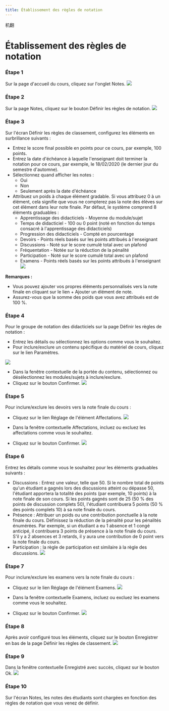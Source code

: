 ```yaml
--- 
title: Établissement des règles de notation 
--- 
```



机翻
# Établissement des règles de notation 
 
 ### Étape 1 
 Sur la page d'accueil du cours, cliquez sur l'onglet Notes. 
 ![]( /img/ulearning/teacher/grade01.png) 
 
 ### Étape 2 
 Sur la page Notes, cliquez sur le bouton Définir les règles de notation. 
 ![]( /img/ulearning/teacher/grade02.png) 
 
 ### Étape 3 
 Sur l'écran Définir les règles de classement, configurez les éléments en surbrillance suivants : 
 - Entrez le score final possible en points pour ce cours, par exemple, 100 points. 
 - Entrez la date d'échéance à laquelle l'enseignant doit terminer la notation pour ce cours, par exemple, le 18/02/2020 (le dernier jour du semestre d'automne). 
 - Sélectionnez quand afficher les notes : 
     - Oui 
     - Non 
     - Seulement après la date d'échéance 
 - Attribuez un poids à chaque élément gradable. Si vous attribuez 0 à un élément, cela signifie que vous ne compterez pas la note des élèves sur cet élément dans leur note finale. Par défaut, le système comprend 8 éléments graduables : 
     - Apprentissage des didacticiels - Moyenne du module/sujet 
     - Temps de didacticiel - 100 ou 0 point (noté en fonction du temps consacré à l'apprentissage des didacticiels) 
     - Progression des didacticiels - Compté en pourcentage 
     - Devoirs - Points réels basés sur les points attribués à l'enseignant 
     - Discussions - Noté sur le score cumulé total avec un plafond 
     - Fréquentation - Notée sur la réduction de la pénalité 
     - Participation - Noté sur le score cumulé total avec un plafond 
     - Examens - Points réels basés sur les points attribués à l'enseignant 
 ![]( /img/ulearning/teacher/grade03.png) 
 
 **Remarques :** 
 - Vous pouvez ajouter vos propres éléments personnalisés vers la note finale en cliquant sur le lien + Ajouter un élément de note. 
 - Assurez-vous que la somme des poids que vous avez attribués est de 100 %. 
 
 ### Étape 4 
 Pour le groupe de notation des didacticiels sur la page Définir les règles de notation : 
 - Entrez les détails ou sélectionnez les options comme vous le souhaitez. 
 - Pour inclure/exclure un contenu spécifique du matériel de cours, cliquez sur le lien Paramètres. 
 
 ![]( /img/ulearning/teacher/grade04.png) 
 
 - Dans la fenêtre contextuelle de la portée du contenu, sélectionnez ou désélectionnez les modules/sujets à inclure/exclure. 
 - Cliquez sur le bouton Confirmer. 
 ![]( /img/ulearning/teacher/grade05.png) 
 
 ### Étape 5 
 Pour inclure/exclure les devoirs vers la note finale du cours : 
 - Cliquez sur le lien Réglage de l'élément Affectations. 
 ![]( /img/ulearning/teacher/grade06.png) 
 
 - Dans la fenêtre contextuelle Affectations, incluez ou excluez les affectations comme vous le souhaitez. 
 - Cliquez sur le bouton Confirmer. 
 ![]( /img/ulearning/teacher/grade07.png) 
 
 ### Étape 6 
 Entrez les détails comme vous le souhaitez pour les éléments graduables suivants : 
 - Discussions : Entrez une valeur, telle que 50. Si le nombre total de points qu'un étudiant a gagnés lors des discussions atteint ou dépasse 50, l'étudiant apportera la totalité des points (par exemple, 10 points) à la note finale de son cours. Si les points gagnés sont de 25 (50 % des points de discussion complets 50), l'étudiant contribuera 5 points (50 % des points complets 10) à sa note finale du cours. 
 - Présence : Attribuer un poids ou une contribution ponctuelle à la note finale du cours. Définissez la réduction de la pénalité pour les pénalités énumérées. Par exemple, si un étudiant a eu 1 absence et 1 congé anticipé, il contribuera 3 points de présence à la note finale du cours. S'il y a 2 absences et 3 retards, il y aura une contribution de 0 point vers la note finale du cours. 
 - Participation : la règle de participation est similaire à la règle des discussions. 
 ![]( /img/ulearning/teacher/grade08.png) 
 
 ### Étape 7 
 Pour inclure/exclure les examens vers la note finale du cours : 
 - Cliquez sur le lien Réglage de l'élément Examens. 
 ![]( /img/ulearning/teacher/grade09.png) 
 
 - Dans la fenêtre contextuelle Examens, incluez ou excluez les examens comme vous le souhaitez. 
 - Cliquez sur le bouton Confirmer. 
 ![]( /img/ulearning/teacher/grade10.png) 
 
 ### Étape 8 
 Après avoir configuré tous les éléments, cliquez sur le bouton Enregistrer en bas de la page Définir les règles de classement. 
 ![]( /img/ulearning/teacher/grade11.png) 
 
 ### Étape 9 
 Dans la fenêtre contextuelle Enregistré avec succès, cliquez sur le bouton Ok. 
 ![]( /img/ulearning/teacher/grade12.png) 
 
 ### Étape 10 
 Sur l'écran Notes, les notes des étudiants sont chargées en fonction des règles de notation que vous venez de définir.
